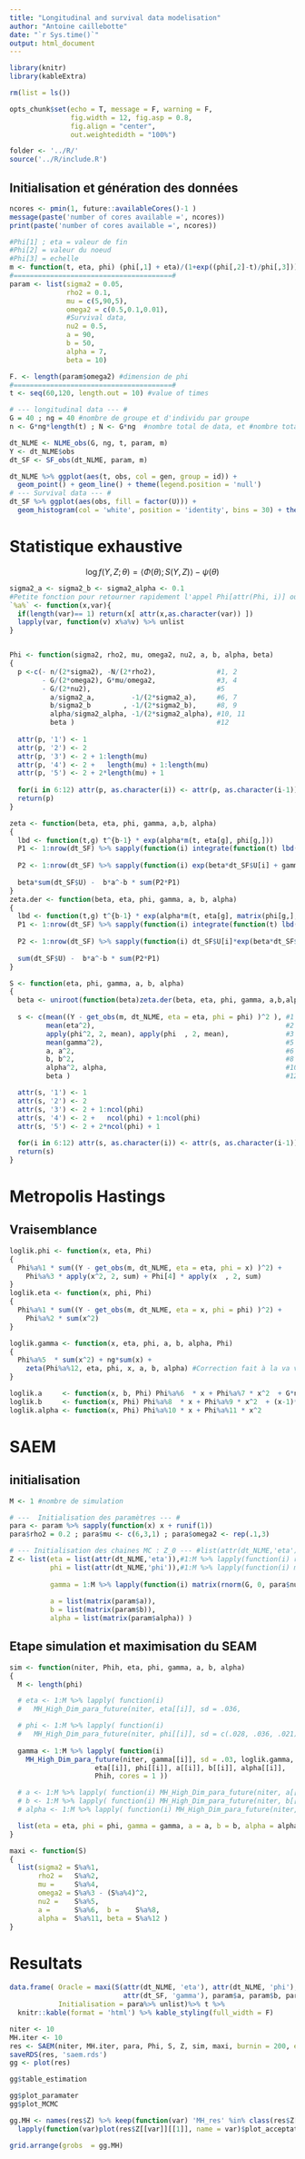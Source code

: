```yaml
---
title: "Longitudinal and survival data modelisation"
author: "Antoine caillebotte"
date: "`r Sys.time()`"
output: html_document
---
```


<style type="text/css">
.main-container {
  max-width: 1000px;
  margin-left: auto;
  margin-right: auto;
}
</style>
  
```r
library(knitr)
library(kableExtra)

rm(list = ls())

opts_chunk$set(echo = T, message = F, warning = F,
               fig.width = 12, fig.asp = 0.8,
               fig.align = "center",
               out.weightedidth = "100%")

folder <- '../R/'
source('../R/include.R')
```

## Initialisation et génération des données

```r
ncores <- pmin(1, future::availableCores()-1 )
message(paste('number of cores available =', ncores))
print(paste('number of cores available =', ncores))
```

```r
#Phi[1] ; eta = valeur de fin
#Phi[2] = valeur du noeud
#Phi[3] = echelle
m <- function(t, eta, phi) (phi[,1] + eta)/(1+exp((phi[,2]-t)/phi[,3]))
#=======================================#
param <- list(sigma2 = 0.05,
              rho2 = 0.1,
              mu = c(5,90,5),
              omega2 = c(0.5,0.1,0.01),
              #Survival data,
              nu2 = 0.5,
              a = 90,
              b = 50,
              alpha = 7,
              beta = 10)

F. <- length(param$omega2) #dimension de phi
#=======================================#
t <- seq(60,120, length.out = 10) #value of times

# --- longitudinal data --- #
G = 40 ; ng = 40 #nombre de groupe et d'individu par groupe
n <- G*ng*length(t) ; N <- G*ng  #nombre total de data, et #nombre total d'individu

dt_NLME <- NLME_obs(G, ng, t, param, m)
Y <- dt_NLME$obs
dt_SF <- SF_obs(dt_NLME, param, m)
```

```r
dt_NLME %>% ggplot(aes(t, obs, col = gen, group = id)) + 
  geom_point() + geom_line() + theme(legend.position = 'null')
# --- Survival data --- #
dt_SF %>% ggplot(aes(obs, fill = factor(U))) + 
  geom_histogram(col = 'white', position = 'identity', bins = 30) + theme(legend.position = 'null')
```

# Statistique exhaustive
$$\log f(Y, Z ; \theta) = \langle \Phi(\theta) ; S(Y,Z) \rangle - \psi(\theta)$$

```r
sigma2_a <- sigma2_b <- sigma2_alpha <- 0.1
#Petite fonction pour retourner rapidement l'appel Phi[attr(Phi, i)] où i est '1', '2', ...,
`%a%` <- function(x,var){
  if(length(var)== 1) return(x[ attr(x,as.character(var)) ])
  lapply(var, function(v) x%a%v) %>% unlist
}


Phi <- function(sigma2, rho2, mu, omega2, nu2, a, b, alpha, beta)
{
  p <-c(- n/(2*sigma2), -N/(2*rho2),               #1, 2
        - G/(2*omega2), G*mu/omega2,               #3, 4
        - G/(2*nu2),                               #5
          a/sigma2_a,         -1/(2*sigma2_a),     #6, 7
          b/sigma2_b        , -1/(2*sigma2_b),     #8, 9
          alpha/sigma2_alpha, -1/(2*sigma2_alpha), #10, 11
          beta )                                   #12
  
  attr(p, '1') <- 1
  attr(p, '2') <- 2
  attr(p, '3') <- 2 + 1:length(mu)
  attr(p, '4') <- 2 +   length(mu) + 1:length(mu)
  attr(p, '5') <- 2 + 2*length(mu) + 1
  
  for(i in 6:12) attr(p, as.character(i)) <- attr(p, as.character(i-1)) + 1 
  return(p)
}

zeta <- function(beta, eta, phi, gamma, a,b, alpha)
{
  lbd <- function(t,g) t^{b-1} * exp(alpha*m(t, eta[g], phi[g,]))
  P1 <- 1:nrow(dt_SF) %>% sapply(function(i) integrate(function(t) lbd(t,dt_SF$gen[i]) , 0, dt_SF$obs[i])$value )
  
  P2 <- 1:nrow(dt_SF) %>% sapply(function(i) exp(beta*dt_SF$U[i] + gamma[dt_SF$gen[i]] )  )
  
  beta*sum(dt_SF$U) -  b*a^-b * sum(P2*P1)
}
zeta.der <- function(beta, eta, phi, gamma, a, b, alpha)
{
  lbd <- function(t,g) t^{b-1} * exp(alpha*m(t, eta[g], matrix(phi[g,], nrow = 1)))
  P1 <- 1:nrow(dt_SF) %>% sapply(function(i) integrate(function(t) lbd(t,dt_SF$gen[i]) , 0, dt_SF$obs[i])$value )
  
  P2 <- 1:nrow(dt_SF) %>% sapply(function(i) dt_SF$U[i]*exp(beta*dt_SF$U[i] + gamma[dt_SF$gen[i]] )  )
  
  sum(dt_SF$U) -  b*a^-b * sum(P2*P1)
}

S <- function(eta, phi, gamma, a, b, alpha)
{
  beta <- uniroot(function(beta)zeta.der(beta, eta, phi, gamma, a,b,alpha), lower = -100, upper = 100)$root
  
  s <- c(mean((Y - get_obs(m, dt_NLME, eta = eta, phi = phi) )^2 ), #1
         mean(eta^2),                                               #2
         apply(phi^2, 2, mean), apply(phi  , 2, mean),              #3 et 4
         mean(gamma^2),                                             #5
         a, a^2,                                                    #6 et 7
         b, b^2,                                                    #8 et 9
         alpha^2, alpha,                                            #10 et 11
         beta )                                                     #12

  attr(s, '1') <- 1
  attr(s, '2') <- 2
  attr(s, '3') <- 2 + 1:ncol(phi)
  attr(s, '4') <- 2 +   ncol(phi) + 1:ncol(phi)
  attr(s, '5') <- 2 + 2*ncol(phi) + 1
  
  for(i in 6:12) attr(s, as.character(i)) <- attr(s, as.character(i-1)) + 1 
  return(s)
}
```

# Metropolis Hastings
## Vraisemblance
```r
loglik.phi <- function(x, eta, Phi)
{
  Phi%a%1 * sum((Y - get_obs(m, dt_NLME, eta = eta, phi = x) )^2) +
    Phi%a%3 * apply(x^2, 2, sum) + Phi[4] * apply(x  , 2, sum)
}
loglik.eta <- function(x, phi, Phi) 
{ 
  Phi%a%1 * sum((Y - get_obs(m, dt_NLME, eta = x, phi = phi) )^2) + 
    Phi%a%2 * sum(x^2)
}

loglik.gamma <- function(x, eta, phi, a, b, alpha, Phi)
{
  Phi%a%5  * sum(x^2) + ng*sum(x) +
    zeta(Phi%a%12, eta, phi, x, a, b, alpha) #Correction fait à la va vite
}

loglik.a     <- function(x, b, Phi) Phi%a%6  * x + Phi%a%7 * x^2  + G*ng*log(b*x^-b)
loglik.b     <- function(x, Phi) Phi%a%8  * x + Phi%a%9 * x^2  + (x-1)*sum(log(t))
loglik.alpha <- function(x, Phi) Phi%a%10 * x + Phi%a%11 * x^2
```

# SAEM
## initialisation
```r
M <- 1 #nombre de simulation

# ---  Initialisation des paramètres --- #
para <- param %>% sapply(function(x) x + runif(1))
para$rho2 = 0.2 ; para$mu <- c(6,3,1) ; para$omega2 <- rep(.1,3)

# --- Initialisation des chaines MC : Z_0 --- #list(attr(dt_NLME,'eta')),#
Z <- list(eta = list(attr(dt_NLME,'eta')),#1:M %>% lapply(function(i) rnorm(G*ng, 0, para$rho2)  %>% matrix(ncol = 1) ),
          phi = list(attr(dt_NLME,'phi')),#1:M %>% lapply(function(i) matrix(rnorm(F.*G, para$mu, para$omega2), nrow = F.) %>% t ),
          
          gamma = 1:M %>% lapply(function(i) matrix(rnorm(G, 0, para$nu2), ncol = 1) ),
          
          a = list(matrix(param$a)),
          b = list(matrix(param$b)),
          alpha = list(matrix(param$alpha)) )

```

## Etape simulation et maximisation du SEAM
```r
sim <- function(niter, Phih, eta, phi, gamma, a, b, alpha)
{
  M <- length(phi)

  # eta <- 1:M %>% lapply( function(i)
  #   MH_High_Dim_para_future(niter, eta[[i]], sd = .036,                 loglik.eta, phi[[i]], Phih, cores = ncores ))

  # phi <- 1:M %>% lapply( function(i)
  #   MH_High_Dim_para_future(niter, phi[[i]], sd = c(.028, .036, .021), loglik.phi, eta[[i]], Phih, cores = ncores ))
  
  gamma <- 1:M %>% lapply( function(i)
    MH_High_Dim_para_future(niter, gamma[[i]], sd = .03, loglik.gamma, 
                     eta[[i]], phi[[i]], a[[i]], b[[i]], alpha[[i]], 
                     Phih, cores = 1 ))

  # a <- 1:M %>% lapply( function(i) MH_High_Dim_para_future(niter, a[[i]],     sd = .02, loglik.a,b[[i]],  Phih, cores = 1 ))
  # b <- 1:M %>% lapply( function(i) MH_High_Dim_para_future(niter, b[[i]],     sd = .02, loglik.b,         Phih, cores = 1 ))
  # alpha <- 1:M %>% lapply( function(i) MH_High_Dim_para_future(niter, alpha[[i]], sd = .02, loglik.alpha, Phih, cores = 1 ))

  list(eta = eta, phi = phi, gamma = gamma, a = a, b = b, alpha = alpha)
}

maxi <- function(S)
{
  list(sigma2 = S%a%1,
       rho2 =   S%a%2,
       mu =     S%a%4,
       omega2 = S%a%3 - (S%a%4)^2,
       nu2 =    S%a%5,
       a =      S%a%6,  b =    S%a%8,
       alpha =  S%a%11, beta = S%a%12 )
}

```

# Resultats

```r
data.frame( Oracle = maxi(S(attr(dt_NLME, 'eta'), attr(dt_NLME, 'phi'), 
                            attr(dt_SF, 'gamma'), param$a, param$b, param$alpha  )) %>% unlist ,
            Initialisation = para%>% unlist)%>% t %>% 
  knitr::kable(format = 'html') %>% kable_styling(full_width = F)
```

```r
niter <- 10
MH.iter <- 10
res <- SAEM(niter, MH.iter, para, Phi, S, Z, sim, maxi, burnin = 200, eps = 1e-3, verbatim = 2)
saveRDS(res, 'saem.rds')
gg <- plot(res)
```

```r
gg$table_estimation
```

```r
gg$plot_paramater
gg$plot_MCMC

gg.MH <- names(res$Z) %>% keep(function(var) 'MH_res' %in% class(res$Z[[var]][[1]]) ) %>%
  lapply(function(var)plot(res$Z[[var]][[1]], name = var)$plot_acceptation)

grid.arrange(grobs  = gg.MH)
```










